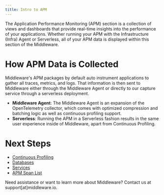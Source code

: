 ---
title: Intro to APM
---

The Application Performance Monitoring (APM) section is a collection of views and dashboards that provide real-time insights into the performance of your applications. Whether running your APM with the Infrastructure (Infra) Agent or Serverless, all of your APM data is displayed within this section of the Middleware.

# How APM Data is Collected  

Middleware's APM packages by default auto instrument applications to gather all traces, metrics, and logs. That information is then sent to Middleware either through the Middleware Agent or directly to our capture service through a serverless deployment.

- __Middleware Agent__: The Middleware Agent is an expansion of the OpenTelemetry collector, which comes with optimized compression and batching logic as well as continuous profiling support.
- __Serverless__: Running the APM in a Serverless fashion results in the same user experience inside of Middleware, apart from Continuous Profiling. 

# Next Steps

- [Continuous Profiling](https://docs.middleware.io/workflow/apm/continuous-profiling)
- [Databases](https://docs.middleware.io/workflow/apm/database)
- [Services](https://docs.middleware.io/workflow/apm/services) 
- [APM Span List](https://docs.middleware.io/workflow/apm/span-list)

<Note> Need assistance or want to learn more about Middleware? Contact us at support[at]middleware.io. </Note>